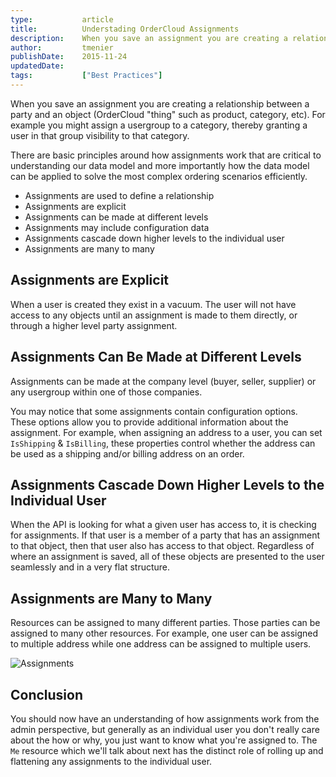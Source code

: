 ```yaml
---
type:           article
title:          Understading OrderCloud Assignments
description:    When you save an assignment you are creating a relationship between a party and an object (OrderCloud "thing" such as product, category, etc). For example you might assign a usergroup to a category, thereby granting a user in that group visibility to that category.
author:         tmenier
publishDate:    2015-11-24
updatedDate:
tags:           ["Best Practices"]
---
```


When you save an assignment you are creating a relationship between a party and an object (OrderCloud "thing" such as product, category, etc). For example you might assign a usergroup to a category, thereby granting a user in that group visibility to that category.

There are basic principles around how assignments work that are critical to understanding our data model and more importantly how the data model can be applied to solve the most complex ordering scenarios efficiently.

- Assignments are used to define a relationship
- Assignments are explicit
- Assignments can be made at different levels
- Assignments may include configuration data
- Assignments cascade down higher levels to the individual user
- Assignments are many to many

## Assignments are Explicit

When a user is created they exist in a vacuum. The user will not have access to any objects until an assignment is made to them directly, or through a higher level party assignment.

## Assignments Can Be Made at Different Levels

Assignments can be made at the company level (buyer, seller, supplier) or any usergroup within one of those companies.

You may notice that some assignments contain configuration options. These options allow you to provide additional information about the assignment. For example, when assigning an address to a user, you can set `IsShipping` & `IsBilling`, these properties control whether the address can be used as a shipping and/or billing address on an order.

## Assignments Cascade Down Higher Levels to the Individual User

When the API is looking for what a given user has access to, it is checking for assignments. If that user is a member of a party that has an assignment to that object, then that user also has access to that object. Regardless of where an assignment is saved, all of these objects are presented to the user seamlessly and in a very flat structure.

## Assignments are Many to Many

Resources can be assigned to many different parties. Those parties can be assigned to many other resources. For example, one user can be assigned to multiple address while one address can be assigned to multiple users.

![Assignments](/images/docs/main-concepts/assignments/oc-docs__assignments-1.png)

## Conclusion

You should now have an understanding of how assignments work from the admin perspective, but generally as an individual user you don't really care about the how or why, you just want to know what you're assigned to. The `Me` resource which we'll talk about next has the distinct role of rolling up and flattening any assignments to the individual user.
